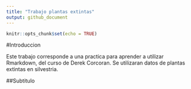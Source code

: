 ```yaml
---
title: "Trabajo plantas extintas"
output: github_document
---
```


```r
knitr::opts_chunk$set(echo = TRUE)
```

 
#Introduccion

Este trabajo corresponde a una practica para aprender a utilizar Rmarkdown, del curso de Derek Corcoran. Se utilizaran datos de plantas extintas en silvestria.

##Subtitulo